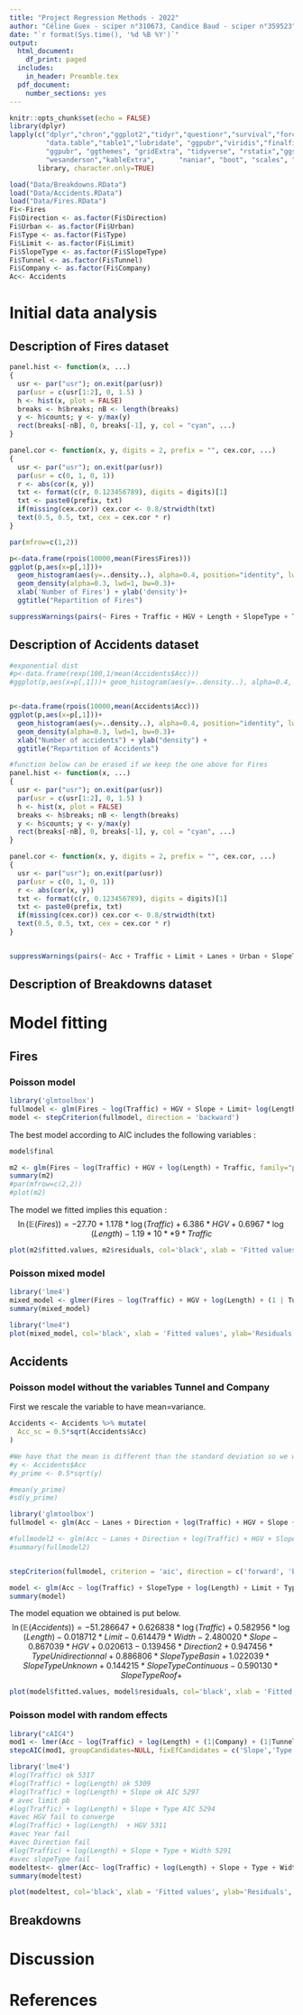 ```yaml
---
title: "Project Regression Methods - 2022"
author: "Céline Guex - sciper n°310673, Candice Baud - sciper n°359523"
date: "`r format(Sys.time(), '%d %B %Y')`"
output:
  html_document:
    df_print: paged
  includes:
    in_header: Preamble.tex
  pdf_document:
    number_sections: yes
---
```


```r
knitr::opts_chunk$set(echo = FALSE)
library(dplyr)
lapply(c("dplyr","chron","ggplot2","tidyr","questionr","survival","forcats",
         "data.table","table1","lubridate", "ggpubr","viridis","finalfit",
         "ggpubr", "ggthemes", "gridExtra", "tidyverse", "rstatix","ggsci",
         "wesanderson","kableExtra",      "naniar", "boot", "scales", "psych",          "ggcorrplot", "ggradar", "caret", "gam"), 
       library, character.only=TRUE)
```

```r
load("Data/Breakdowns.RData")
load("Data/Accidents.RData")
load("Data/Fires.RData")
Fi<-Fires
Fi$Direction <- as.factor(Fi$Direction)
Fi$Urban <- as.factor(Fi$Urban)
Fi$Type <- as.factor(Fi$Type)
Fi$Limit <- as.factor(Fi$Limit)
Fi$SlopeType <- as.factor(Fi$SlopeType)
Fi$Tunnel <- as.factor(Fi$Tunnel)
Fi$Company <- as.factor(Fi$Company)
Ac<- Accidents

```

# Initial data analysis
## Description of Fires dataset
```r
panel.hist <- function(x, ...)
{
  usr <- par("usr"); on.exit(par(usr))
  par(usr = c(usr[1:2], 0, 1.5) )
  h <- hist(x, plot = FALSE)
  breaks <- h$breaks; nB <- length(breaks)
  y <- h$counts; y <- y/max(y)
  rect(breaks[-nB], 0, breaks[-1], y, col = "cyan", ...)
}

panel.cor <- function(x, y, digits = 2, prefix = "", cex.cor, ...)
{
  usr <- par("usr"); on.exit(par(usr))
  par(usr = c(0, 1, 0, 1))
  r <- abs(cor(x, y))
  txt <- format(c(r, 0.123456789), digits = digits)[1]
  txt <- paste0(prefix, txt)
  if(missing(cex.cor)) cex.cor <- 0.8/strwidth(txt)
  text(0.5, 0.5, txt, cex = cex.cor * r)
}

par(mfrow=c(1,2)) 

p<-data.frame(rpois(10000,mean(Fires$Fires)))
ggplot(p,aes(x=p[,1]))+
  geom_histogram(aes(y=..density..), alpha=0.4, position="identity", lwd=0.1)+
  geom_density(alpha=0.3, lwd=1, bw=0.3)+ 
  xlab('Number of Fires') + ylab('density')+
  ggtitle("Repartition of Fires")

suppressWarnings(pairs(~ Fires + Traffic + HGV + Length + SlopeType + Type + Company, data=Fires, upper.panel = panel.cor, diag.panel = panel.hist))
```

## Description of Accidents dataset
```r
#exponential dist
#p<-data.frame(rexp(100,1/mean(Accidents$Acc)))
#ggplot(p,aes(x=p[,1]))+ geom_histogram(aes(y=..density..), alpha=0.4, position="identity", lwd=0.1)+ geom_density(alpha=0.5, lwd=1, bw=0.5)+ ggtitle("exp(0.25)")


p<-data.frame(rpois(10000,mean(Accidents$Acc)))
ggplot(p,aes(x=p[,1]))+
  geom_histogram(aes(y=..density..), alpha=0.4, position="identity", lwd=0.1)+
  geom_density(alpha=0.3, lwd=1, bw=0.3)+
  xlab("Number of accidents") + ylab("density") + 
  ggtitle("Repartition of Accidents")

#function below can be erased if we keep the one above for Fires
panel.hist <- function(x, ...)
{
  usr <- par("usr"); on.exit(par(usr))
  par(usr = c(usr[1:2], 0, 1.5) )
  h <- hist(x, plot = FALSE)
  breaks <- h$breaks; nB <- length(breaks)
  y <- h$counts; y <- y/max(y)
  rect(breaks[-nB], 0, breaks[-1], y, col = "cyan", ...)
}

panel.cor <- function(x, y, digits = 2, prefix = "", cex.cor, ...)
{
  usr <- par("usr"); on.exit(par(usr))
  par(usr = c(0, 1, 0, 1))
  r <- abs(cor(x, y))
  txt <- format(c(r, 0.123456789), digits = digits)[1]
  txt <- paste0(prefix, txt)
  if(missing(cex.cor)) cex.cor <- 0.8/strwidth(txt)
  text(0.5, 0.5, txt, cex = cex.cor * r)
}


suppressWarnings(pairs(~ Acc + Traffic + Limit + Lanes + Urban + SlopeType ,  data=Accidents, upper.panel = panel.cor, diag.panel = panel.hist))

```
## Description of Breakdowns dataset

# Model fitting
## Fires
### Poisson model
```r
library('glmtoolbox')
fullmodel <- glm(Fires ~ log(Traffic) + HGV + Slope + Limit+ log(Length) + Direction + Urban + Type + Length + Traffic, family="poisson", data=Fires)
model <- stepCriterion(fullmodel, direction = 'backward')
``` 

The best model according to AIC includes the following variables :
```r
model$final
``` 
```r
m2 <- glm(Fires ~ log(Traffic) + HGV + log(Length) + Traffic, family="poisson", data=Fires)
summary(m2)
#par(mfrow=c(2,2)) 
#plot(m2)
```

The model we fitted implies this equation :
$$
\ln(\mathbb{E}(Fires)) = -27.70 + 1.178*\log(Traffic) +6.386*HGV + 0.6967*\log(Length) -1.19*10**9*Traffic
$$
```r
plot(m2$fitted.values, m2$residuals, col='black', xlab = 'Fitted values', ylab='Residuals', main='Residuals')
```

### Poisson mixed model
```r
library('lme4')
mixed_model <- glmer(Fires ~ log(Traffic) + HGV + log(Length) + (1 | Tunnel ), data = Fires, family=poisson)
summary(mixed_model)
```

```r
library("lme4")
plot(mixed_model, col='black', xlab = 'Fitted values', ylab='Residuals', main='Residuals')
``` 

## Accidents
### Poisson model without the variables Tunnel and Company
First we rescale the variable to have mean=variance. 
```r
Accidents <- Accidents %>% mutate(
  Acc_sc = 0.5*sqrt(Accidents$Acc)
)

#We have that the mean is different than the standard deviation so we want to equalize them to apply the poisson model
#y <- Accidents$Acc
#y_prime <- 0.5*sqrt(y)

#mean(y_prime)
#sd(y_prime)
``` 


```r
library('glmtoolbox')
fullmodel <- glm(Acc ~ Lanes + Direction + log(Traffic) + HGV + Slope + Urban + Type + log(Length) + Limit + SlopeType + Width + Lanes + Year, family=poisson, data=Accidents)

#fullmodel2 <- glm(Acc ~ Lanes + Direction + log(Traffic) + HGV + Slope + Urban + Type + log(Length) + Limit + SlopeType + Width + Lanes + Year, family=poisson, data=Accidents)
#summary(fullmodel2)


stepCriterion(fullmodel, criterion = 'aic', direction = c('forward', 'backward'))
``` 


```r
model <- glm(Acc ~ log(Traffic) + SlopeType + log(Length) + Limit + Type + Width + Direction + Slope + HGV + Year , family=poisson, data=Accidents)
summary(model)
``` 

The model equation we obtained is put below. 
$$
\ln(\mathbb{E}(Accidents)) = -51.286647 + 0.626838*\log(Traffic) + 0.582956*\log(Length) -0.018712*Limit -0.614479*Width -2.480020*Slope -0.867039*HGV + 0.020613 -0.139456*Direction2 + 0.947456*TypeUnidirectionnal +  0.886806*SlopeTypeBasin + 1.022039*SlopeTypeUnknown + 0.144215*SlopeTypeContinuous -0.590130*SlopeTypeRoof + 
$$

```r
plot(model$fitted.values, model$residuals, col='black', xlab = 'Fitted values', ylab='Residuals', main='Residuals')
```

### Poisson model with random effects

```r
library("cAIC4")
mod1 <- lmer(Acc ~ log(Traffic) + log(Length) + (1|Company) + (1|Tunnel), data=Accidents)
stepcAIC(mod1, groupCandidates=NULL, fixEfCandidates = c('Slope','Type', 'Width', 'HGV'), data=Accidents, trace=TRUE, direction="both", keep = list('Company','Tunnel'))
```


```r
library('lme4')
#log(Traffic) ok 5317
#log(Traffic) + log(Length) ok 5309
#log(Traffic) + log(Length) + Slope ok AIC 5297
# avec limit pb
#log(Traffic) + log(Length) + Slope + Type AIC 5294
#avec HGV fail to converge
#log(Traffic) + log(Length)  + HGV 5311
#avec Year fail 
#avec Direction fail 
#log(Traffic) + log(Length) + Slope + Type + Width 5291
#avec slopeType fail
modeltest<- glmer(Acc~ log(Traffic) + log(Length) + Slope + Type + Width + (1 | Tunnel) + (1 | Company), family=poisson, data = Accidents)
summary(modeltest)
``` 


```r
plot(modeltest, col='black', xlab = 'Fitted values', ylab='Residuals', main='Residuals')
```


## Breakdowns


# Discussion 



# References 



